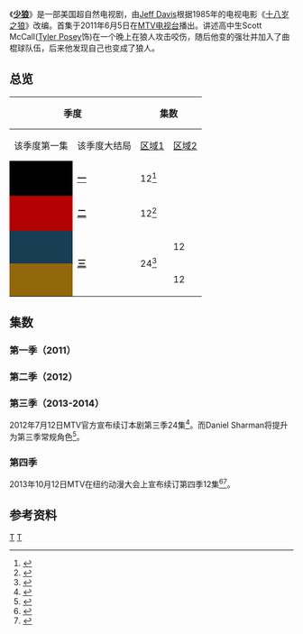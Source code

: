 《'''[[少狼|少狼]]'''》是一部美国超自然电视剧，由[[Jeff_Davis_(writer)|Jeff Davis]]根据1985年的电视电影《[[少狼_(電影)|十八岁之狼]]》改编。首集于2011年6月5日在[[MTV|MTV电视台]]播出。讲述高中生Scott McCall([[Tyler_Posey|Tyler Posey]]饰)在一个晚上在狼人攻击咬伤，随后他变的强壮并加入了曲棍球队伍，后来他发现自己也变成了狼人。

== 总览 ==
{| class="wikitable" style="text-align: center;"
|-
! style="padding: 0 8px;" colspan="2" rowspan="2"| 季度
! style="padding: 0 8px;" colspan="2" rowspan="2"| 集数
! colspan="2"| 播出日期
! colspan="3"| [[DVD|DVD]] 发行日期
|-
! style="padding: 0 8px;"| 该季度第一集
! style="padding: 0 8px;"| 该季度大结局
! style="padding: 0 8px;"| [[DVD区域码|区域1]]
! style="padding: 0 8px;"| [[DVD区域码|区域2]]
! style="padding: 0 8px;"| [[DVD区域码|区域4]]
|-
 |style="background: #000000;"| 
 |'''[[#第一季（2011）|一]]'''
 | colspan="2"|12<ref name="MTVpress">{{Cite web|url=http://thefutoncritic.com/news/2010/08/06/mtv-builds-slate-of-scripted-programming-with-2011-premieres-of-original-series-teen-wolf-and-skins-36898/20100806mtv01/|title=MTV Builds Slate of Scripted Programming with 2011 Premieres of Original Series "Teen Wolf" and "Skins"|date=August 6, 2010|work=The Futon Critic|accessdate=November 25, 2010|archive-date=2012-07-16|archive-url=https://www.webcitation.org/69BwwzpJh?url=http://thefutoncritic.com/news/2010/08/06/mtv-builds-slate-of-scripted-programming-with-2011-premieres-of-original-series-teen-wolf-and-skins-36898/20100806mtv01/|dead-url=no}}</ref>
 |{{Start date|2011|6|5}}
 |{{End date|2011|8|15}}
 |style="padding: 0 8px;"| {{Start date|2012|5|22}}<ref>{{Cite web|url=http://www.tvshowsondvd.com/news/Teen-Wolf-Season-1/16644|title=Teen Wolf - {{'}}''The Complete Season 1''{{'}} on DVD: Date, Cost, Extras, Packaging|work=TV Shows on DVD|last=Lambert|first=David|date=March 9, 2012|accessdate=March 10, 2012|deadurl=yes|archiveurl=https://web.archive.org/web/20120311144346/http://www.tvshowsondvd.com/news/Teen-Wolf-Season-1/16644|archivedate=2012年3月11日|df=}}</ref>
 |style="padding: 0 8px;"| {{Start date|2012|7|9}}<ref>{{Cite web|url=http://www.amazon.co.uk/Teen-Wolf-Season-1-DVD/dp/B0055QW692|title=Teen Wolf - Season 1 (DVD)|work=Amazon UK|accessdate=January 29, 2012|archive-date=2012-09-02|archive-url=https://www.webcitation.org/6ANAlloOh?url=http://www.amazon.co.uk/Teen-Wolf-Season-DVD-NTSC/dp/B0055QW692|dead-url=no}}</ref>
 |style="padding: 0 8px;"| {{Start date|2012|5|16}}<ref>{{Cite web|url=http://www.ezydvd.com.au/DVD/teen-wolf-2011-the-complete-1st-season/dp/6110153|title=Teen Wolf (2011) - The Complete 1st Season|work=Ezy DVD|accessdate=January 29, 2012|deadurl=yes|archiveurl=https://web.archive.org/web/20120226032123/http://www.ezydvd.com.au/DVD/teen-wolf-2011-the-complete-1st-season/dp/6110153|archivedate=2012年2月26日}}</ref>
|-
 |style="background: #B30000;"| 
 |'''[[#第二季（2012）|二]]'''
 | colspan="2"|12<ref>{{Cite web|url=http://tvbythenumbers.zap2it.com/2011/07/13/mtv-renews-teen-wolf-for-a-second-season/97969/|title=MTV Renews 'Teen Wolf' for a Second Season|work=TV by the Numbers|last=Seidman|first=Robert|date=July 13, 2011|accessdate=July 14, 2011|archive-date=2012-07-16|archive-url=https://www.webcitation.org/69BwumX2s?url=http://tvbythenumbers.zap2it.com/2011/07/13/mtv-renews-teen-wolf-for-a-second-season/97969/|dead-url=yes}}</ref>
 |{{Start date|2012|6|3}}
 |{{End date|2012|8|13}}
 |{{N/a}}
 |{{N/a}}
 |{{N/a}}
|-
 | scope="row" style="background:#183e54; color:#100; text-align:center;"| 
 | rowspan="2" |'''[[#第三季（2013-2014）|三]]'''
 | rowspan=2|24<ref name="futon">{{Cite web|url=http://www.thefutoncritic.com/showatch/teen-wolf/listings/|title=Shows A–Z – teen wolf on mtv|work=The Futon Critic|accessdate=November 3, 2012|archive-date=2012-09-02|archive-url=https://www.webcitation.org/6ANAkKgsR?url=http://www.thefutoncritic.com/showatch/teen-wolf/listings/|dead-url=no}}</ref>
 |12
 |{{Start date|2013|6|3}}
 |{{End date|2013|8|19}}
 |style="padding: 0 8px;"|{{Start date|2013|12|10}}<ref>{{Cite web|url=http://www.tvshowsondvd.com/news/Teen-Wolf-Season-3-Part-1/18999|title=Teen Wolf - Street Date, Extras for {{'}}''Season 3, Part 1''{{'}} on DVD|work=TV Shows on DVD|last=Lambert|first=David|date=September 24, 2013|accessdate=September 25, 2013|deadurl=yes|archiveurl=https://web.archive.org/web/20130928055313/http://www.tvshowsondvd.com/news/Teen-Wolf-Season-3-Part-1/18999|archivedate=2013年9月28日|df=}}</ref>
 |{{N/a|TBA}}
 |{{N/a|TBA}}
|-
 | scope="row" style="background:#91670b; color:#100; text-align:center;"| 
 |scope="row" | 12
 |{{Start date|2014|1|6}}<ref name="futon"/>
 |{{End date|2014}}
 |{{N/a|TBA}}
 |{{N/a|TBA}}
 |{{N/a|TBA}}
|}

== 集数 ==
===第一季（2011）===
{{main|少狼 (第一季)}}
{{:少狼 (第一季)}}
===第二季（2012）===
{{main|少狼 (第二季)}}
{{:少狼 (第二季)}}
===第三季（2013-2014）===
2012年7月12日MTV官方宣布续订本剧第三季24集<ref>{{Cite web|url=http://www.deadline.com/2012/07/teen-wolf-renewed-season-3-mtv-comic-con-2012/|title=Comic-Con: MTV Renews 'Teen Wolf' For Third Season|work=Deadline|last=Patten|first=Dominic|date=July 12, 2012|accessdate=July 13, 2012|archive-date=2012-09-15|archive-url=https://web.archive.org/web/20120915094143/http://www.deadline.com/2012/07/teen-wolf-renewed-season-3-mtv-comic-con-2012/|dead-url=no}}</ref>。而Daniel Sharman将提升为第三季常规角色<ref>{{Cite web |url=http://tvfantasy.net/2012/08/21/glee-red-widow-warehouse-13-game-of-thrones-teen-wolf-and-other-information/ |title=8月21日综合消息及剧情简讯：欢乐合唱团、血玫瑰、权力的游戏、第十三号仓库、少狼及其他 |accessdate=2012-08-22 |archive-date=2012-08-25 |archive-url=https://web.archive.org/web/20120825004601/http://tvfantasy.net/2012/08/21/glee-red-widow-warehouse-13-game-of-thrones-teen-wolf-and-other-information |dead-url=no }}</ref>。
{{main|少狼 (第三季)}}
{{:少狼 (第三季)}}
===第四季===
2013年10月12日MTV在纽约动漫大会上宣布续订第四季12集<ref>{{Cite web |url=http://www.hollywoodreporter.com/live-feed/mtv-renews-teen-wolf-season-648065 |title=MTV Renews 'Teen Wolf' for Season 4, Launching Aftershow |accessdate=2013-10-13 |archive-date=2013-10-13 |archive-url=https://web.archive.org/web/20131013045652/http://www.hollywoodreporter.com/live-feed/mtv-renews-teen-wolf-season-648065 |dead-url=no }}</ref><ref>{{Cite web |url=http://tvfantasy.net/2013/10/13/new-york-comic-con-2013-twd-teen-wolf-star-wars-rebels-outlander/ |title=纽约动漫大会专题报道：行尸走肉、少狼、星球大战-抵抗军、外乡人 |accessdate=2013-10-13 |archive-date=2014-07-12 |archive-url=https://web.archive.org/web/20140712145342/http://tvfantasy.net/2013/10/13/new-york-comic-con-2013-twd-teen-wolf-star-wars-rebels-outlander/ |dead-url=no }}</ref>。

== 参考资料 ==
{{reflist|2}}

{{少狼}}

[[Category:美國電視劇各集列表|T]]
[[Category:電視劇各集列表|T]]